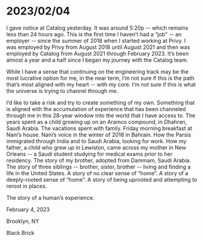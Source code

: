 
# 2023/02/04

I gave notice at Catalog yesterday. It was around 5:20p -- which remains less
than 24 hours ago. This is the first time I haven’t had a “job” -- an employer
-- since the summer of 2018 when I started working at Privy. I was employed by
Privy from August 2018 until August 2021 and then was employed by Catalog from
August 2021 through February 2023. It’s been almost a year and a half since I
began my journey with the Catalog team.

While I have a sense that continuing on the engineering track may be the most
lucrative option for me, in the near term, I’m not sure if this is the path
that’s most aligned with my heart -- with my core. I’m not sure if this is what
the universe is trying to channel through me.

I’d like to take a risk and try to create something of my own. Something that is
aligned with the accumulation of experience that has been channeled through me
in this 28-year window into the world that I have access to. The years spent as
a child growing up on an Aramco compound, in Dhahran, Saudi Arabia. The
vacations spent with family. Friday morning breakfast at Nani’s house. Nani’s
voice in the winter of 2018 in Bahrain. How the Parsis immigrated through India
and to Saudi Arabia, looking for work. How my father, a child who grew up in
Lewiston, came across my mother in New Orleans -- a Saudi student studying for
medical exams prior to her residency. The story of my brother, adopted from
Dammam, Saudi Arabia. The story of three siblings -- brother, sister, brother --
living and finding a life in the United States. A story of no clear sense of
“home”. A story of a deeply-rooted sense of “home”. A story of being uprooted
and attempting to reroot in places.

The story of a human’s experience.

February 4, 2023

Brooklyn, NY

Black Brick
